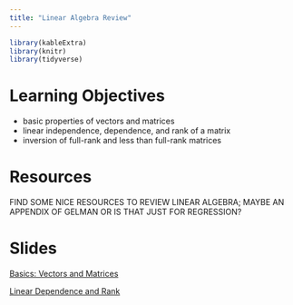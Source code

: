 ```yaml
---
title: "Linear Algebra Review"
---
```


```r
library(kableExtra)
library(knitr)
library(tidyverse)
```


# Learning Objectives

- basic properties of vectors and matrices
- linear independence, dependence, and rank of a matrix
- inversion of full-rank and less than full-rank matrices


# Resources

FIND SOME NICE RESOURCES TO REVIEW LINEAR ALGEBRA; MAYBE AN APPENDIX OF GELMAN OR IS THAT JUST FOR REGRESSION?

# Slides


[Basics: Vectors and Matrices](decks/cs01_1_deck.html)

[Linear Dependence and Rank](decks/cs01_3_deck.html)



